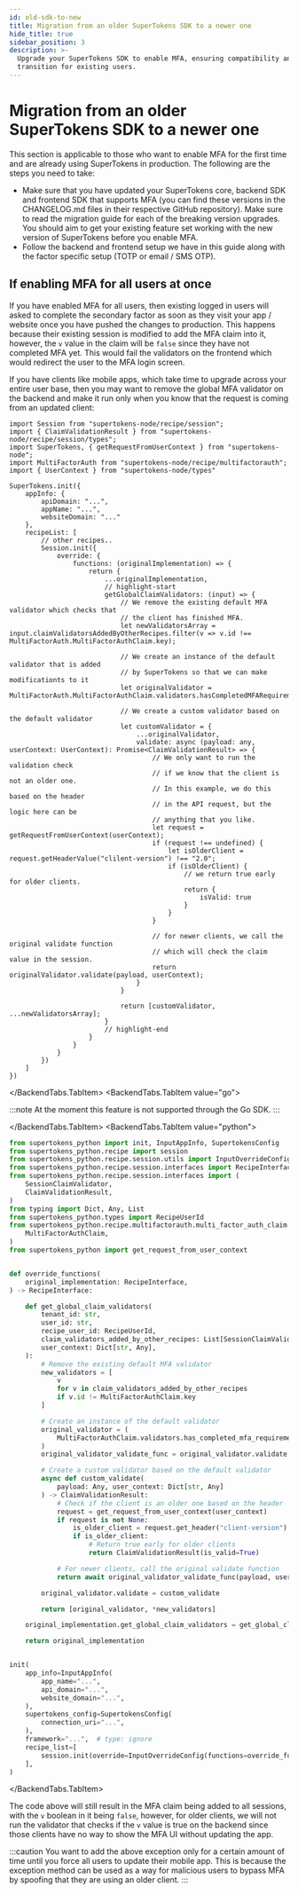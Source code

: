 ```yaml
---
id: old-sdk-to-new
title: Migration from an older SuperTokens SDK to a newer one
hide_title: true
sidebar_position: 3
description: >-
  Upgrade your SuperTokens SDK to enable MFA, ensuring compatibility and smooth
  transition for existing users.
---
```



# Migration from an older SuperTokens SDK to a newer one

This section is applicable to those who want to enable MFA for the first time and are already using SuperTokens in production. The following are the steps you need to take:
- Make sure that you have updated your SuperTokens core, backend SDK and frontend SDK that supports MFA (you can find these versions in the CHANGELOG.md files in their respective GitHub repository). Make sure to read the migration guide for each of the breaking version upgrades. You should aim to get your existing feature set working with the new version of SuperTokens before you enable MFA.
- Follow the backend and frontend setup we have in this guide along with the factor specific setup (TOTP or email / SMS OTP).

## If enabling MFA for all users at once

If you have enabled MFA for all users, then existing logged in users will asked to complete the secondary factor as soon as they visit your app / website once you have pushed the changes to production. This happens because their existing session is modified to add the MFA claim into it, however, the `v` value in the claim will be `false` since they have not completed MFA yet. This would fail the validators on the frontend which would redirect the user to the MFA login screen.

If you have clients like mobile apps, which take time to upgrade across your entire user base, then you may want to remove the global MFA validator on the backend and make it run only when you know that the request is coming from an updated client:

<BackendTabs>
<BackendTabs.TabItem value="nodejs">

```tsx
import Session from "supertokens-node/recipe/session";
import { ClaimValidationResult } from "supertokens-node/recipe/session/types";
import SuperTokens, { getRequestFromUserContext } from "supertokens-node";
import MultiFactorAuth from "supertokens-node/recipe/multifactorauth";
import { UserContext } from "supertokens-node/types"

SuperTokens.init({
    appInfo: {
        apiDomain: "...",
        appName: "...",
        websiteDomain: "..."
    },
    recipeList: [
        // other recipes..
        Session.init({
            override: {
                functions: (originalImplementation) => {
                    return {
                        ...originalImplementation,
                        // highlight-start
                        getGlobalClaimValidators: (input) => {
                            // We remove the existing default MFA validator which checks that
                            // the client has finished MFA.
                            let newValidatorsArray = input.claimValidatorsAddedByOtherRecipes.filter(v => v.id !== MultiFactorAuth.MultiFactorAuthClaim.key);

                            // We create an instance of the default validator that is added
                            // by SuperTokens so that we can make modificationts to it
                            let originalValidator = MultiFactorAuth.MultiFactorAuthClaim.validators.hasCompletedMFARequirementsForAuth();

                            // We create a custom validator based on the default validator
                            let customValidator = {
                                ...originalValidator,
                                validate: async (payload: any, userContext: UserContext): Promise<ClaimValidationResult> => {
                                    // We only want to run the validation check
                                    // if we know that the client is not an older one.
                                    // In this example, we do this based on the header
                                    // in the API request, but the logic here can be
                                    // anything that you like.
                                    let request = getRequestFromUserContext(userContext);
                                    if (request !== undefined) {
                                        let isOlderClient = request.getHeaderValue("clilent-version") !== "2.0";
                                        if (isOlderClient) {
                                            // we return true early for older clients.
                                            return {
                                                isValid: true
                                            }
                                        }
                                    }

                                    // for newer clients, we call the original validate function
                                    // which will check the claim value in the session.
                                    return originalValidator.validate(payload, userContext);
                                }
                            }

                            return [customValidator, ...newValidatorsArray];
                        }
                        // highlight-end
                    }
                }
            }
        })
    ]
})
```

</BackendTabs.TabItem>
<BackendTabs.TabItem value="go">

:::note
At the moment this feature is not supported through the Go SDK.
:::

</BackendTabs.TabItem>
<BackendTabs.TabItem value="python">

```python
from supertokens_python import init, InputAppInfo, SupertokensConfig
from supertokens_python.recipe import session
from supertokens_python.recipe.session.utils import InputOverrideConfig
from supertokens_python.recipe.session.interfaces import RecipeInterface
from supertokens_python.recipe.session.interfaces import (
    SessionClaimValidator,
    ClaimValidationResult,
)
from typing import Dict, Any, List
from supertokens_python.types import RecipeUserId
from supertokens_python.recipe.multifactorauth.multi_factor_auth_claim import (
    MultiFactorAuthClaim,
)
from supertokens_python import get_request_from_user_context


def override_functions(
    original_implementation: RecipeInterface,
) -> RecipeInterface:

    def get_global_claim_validators(
        tenant_id: str,
        user_id: str,
        recipe_user_id: RecipeUserId,
        claim_validators_added_by_other_recipes: List[SessionClaimValidator],
        user_context: Dict[str, Any],
    ):
        # Remove the existing default MFA validator
        new_validators = [
            v
            for v in claim_validators_added_by_other_recipes
            if v.id != MultiFactorAuthClaim.key
        ]

        # Create an instance of the default validator
        original_validator = (
            MultiFactorAuthClaim.validators.has_completed_mfa_requirements_for_auth()
        )
        original_validator_validate_func = original_validator.validate

        # Create a custom validator based on the default validator
        async def custom_validate(
            payload: Any, user_context: Dict[str, Any]
        ) -> ClaimValidationResult:
            # Check if the client is an older one based on the header
            request = get_request_from_user_context(user_context)
            if request is not None:
                is_older_client = request.get_header("client-version") != "2.0"
                if is_older_client:
                    # Return true early for older clients
                    return ClaimValidationResult(is_valid=True)

            # For newer clients, call the original validate function
            return await original_validator_validate_func(payload, user_context)

        original_validator.validate = custom_validate

        return [original_validator, *new_validators]

    original_implementation.get_global_claim_validators = get_global_claim_validators

    return original_implementation


init(
    app_info=InputAppInfo(
        app_name="...",
        api_domain="...",
        website_domain="...",
    ),
    supertokens_config=SupertokensConfig(
        connection_uri="...",
    ),
    framework="...",  # type: ignore
    recipe_list=[
        session.init(override=InputOverrideConfig(functions=override_functions))
    ],
)
```

</BackendTabs.TabItem>
</BackendTabs>

The code above will still result in the MFA claim being added to all sessions, with the `v` boolean in it being `false`, however, for older clients, we will not run the validator that checks if the `v` value is true on the backend since those clients have no way to show the MFA UI without updating the app.

:::caution
You want to add the above exception only for a certain amount of time until you force all users to update their mobile app. This is because the exception method can be used as a way for malicious users to bypass MFA by spoofing that they are using an older client.
:::
